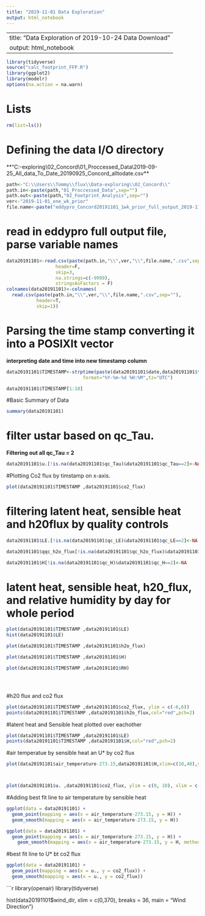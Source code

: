 ```yaml
---
title: "2019-11-01 Data Exploration"
output: html_notebook
---
```

 
---
title: "Data Exploration of 2019-10-24 Data Download"
output: html_notebook
---

```r
library(tidyverse)
source("calc_footprint_FFP.R")
library(ggplot2)
library(modelr)
options(na.action = na.warn)
```


# Lists #
```r
rm(list=ls())
```


# Defining the data I/O directory #
**"C:\Users\Tommy\flux\Data-exploring\02_Concord\01_Proccessed_Data\2019-09-25_All_data_To_Date\eddypro_20190925_Concord_alltodate.csv**
```r
path<-"C:\\Users\\Tommy\\flux\\Data-exploring\\02_Concord\\"
path.in<-paste(path,"01_Proccessed_Data",sep="")
path.out<-paste(path,"02_Footprint_Analysis",sep="")
ver<-"2019-11-01_one_wk_prior" 
file.name<-paste("eddypro_Concord20191101_1wk_prior_full_output_2019-11-04T175830_exp",sep="")
```

# read in eddypro full output file, parse variable names #
```r
data20191101<-read.csv(paste(path.in,"\\",ver,"\\",file.name,".csv",sep=""),
                  header=F,
                  skip=3,
                  na.strings=c(-9999),
                  stringsAsFactors = F)
colnames(data20191101)<-colnames(
  read.csv(paste(path.in,"\\",ver,"\\",file.name,".csv",sep=""),
           header=T,
           skip=1))
```

# Parsing the time stamp converting it into a POSIXlt vector#
**interpreting date and time into new timestamp column**
```r
data20191101$TIMESTAMP<-strptime(paste(data20191101$date,data20191101$time,sep=" "),
                            format="%Y-%m-%d %H:%M",tz="UTC")

data20191101$TIMESTAMP[1:10]
```

#Basic Summary of Data

```r
summary(data20191101)
```


# filter ustar based on qc_Tau. #
**Filtering out all qc_Tau = 2**
```r
data20191101$u.[!is.na(data20191101$qc_Tau)&data20191101$qc_Tau==2]<-NA
```


#Plotting Co2 flux by timstamp on x-axis. 
```r

plot(data20191101$TIMESTAMP ,data20191101$co2_flux)

```

# filtering latent heat, sensible heat and h20flux by quality controls#

```r
data20191101$LE.[!is.na(data20191101$qc_LE)&data20191101$qc_LE==2]<-NA

data20191101$qqc_h2o_flux[!is.na(data20191101$qc_h2o_flux)&data20191101$qc_h2o_flux==2]<-NA

data20191101$H[!is.na(data20191101$qc_H)&data20191101$qc_H==2]<-NA

```

# latent heat, sensible heat, h20_flux, and relative humidity by day for whole period #


```r

plot(data20191101$TIMESTAMP ,data20191101$LE)
hist(data20191101$LE)

plot(data20191101$TIMESTAMP ,data20191101$h2o_flux)

plot(data20191101$TIMESTAMP ,data20191101$H)

plot(data20191101$TIMESTAMP ,data20191101$RH)





```


#h20 flux and co2 flux
```r

plot(data20191101$TIMESTAMP ,data20191101$co2_flux, ylim = c(-6,6))
points(data20191101$TIMESTAMP ,data20191101$h2o_flux,col="red",pch=2)

```


#latent heat and Sensible heat plotted over eachother

```r
plot(data20191101$TIMESTAMP ,data20191101$LE)
points(data20191101$TIMESTAMP ,data20191101$H,col="red",pch=2)
```

#air temperatue by sensible heat an U* by co2 flux
```r
plot(data20191101$air_temperature-273.15,data20191101$H,xlim=c(10,40),ylim=c(-100,500))



plot(data20191101$u. ,data20191101$co2_flux, ylim = c(0, 10), xlim = c(0,1))
```


#Adding best fit line to air temperature by sensible heat
```r
ggplot(data = data20191101) + 
  geom_point(mapping = aes(x = air_temperature-273.15, y = H)) +
  geom_smooth(mapping = aes(x = air_temperature-273.15, y = H))

ggplot(data = data20191101) + 
  geom_point(mapping = aes(x = air_temperature-273.15, y = H)) +
    geom_smooth(mapping = aes(x = air_temperature-273.15, y = H, method= 'lm', se = FALSE))
```

#best fit line to U* bt co2 flux
```r
ggplot(data = data20191101) + 
  geom_point(mapping = aes(x = u., y = co2_flux)) +
  geom_smooth(mapping = aes(x = u., y = co2_flux))


```


```r
library(openair)
library(tidyverse)

hist(data20191101$wind_dir, xlim = c(0,370), breaks = 36, main = "Wind Direction")


